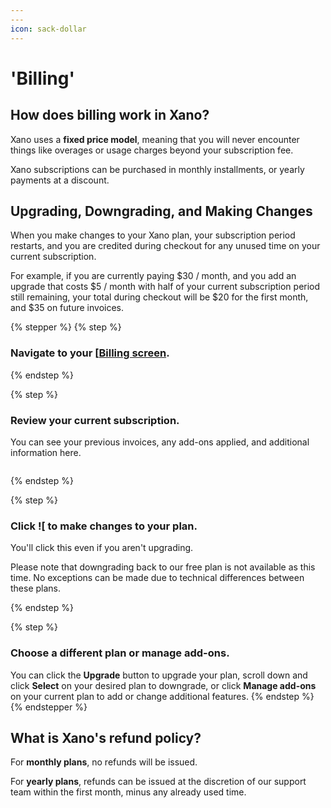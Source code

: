 ```yaml
---
---
icon: sack-dollar
---
```


# 'Billing'

## How does billing work in Xano?

Xano uses a **fixed price model**, meaning that you will never encounter things like overages or usage charges beyond your subscription fee.

Xano subscriptions can be purchased in monthly installments, or yearly payments at a discount.

## Upgrading, Downgrading, and Making Changes

When you make changes to your Xano plan, your subscription period restarts, and you are credited during checkout for any unused time on your current subscription.

For example, if you are currently paying $30 / month, and you add an upgrade that costs $5 / month with half of your current subscription period still remaining, your total during checkout will be $20 for the first month, and $35 on future invoices.

{% stepper %}
{% step %}
### Navigate to your [[Billing screen](https://app.xano.com/billing?mode=master).


{% endstep %}

{% step %}
### Review your current subscription.

You can see your previous invoices, any add-ons applied, and additional information here.

<figure><img src="..//assets/CleanShot 2025-04-09 at 09.09.40.png" alt=""><figcaption></figcaption></figure>
{% endstep %}

{% step %}
### Click ![[](<../.gitbook/assets/CleanShot 2025-04-09 at 09.10.40.png>) to make changes to your plan.

You'll click this even if you aren't upgrading.

<Info>

Please note that downgrading back to our free plan is not available as this time. No exceptions can be made due to technical differences between these plans.

</Info>
{% endstep %}

{% step %}
### Choose a different plan or manage add-ons.

You can click the **Upgrade** button to upgrade your plan, scroll down and click **Select** on your desired plan to downgrade, or click **Manage add-ons** on your current plan to add or change additional features.
{% endstep %}
{% endstepper %}

## What is Xano's refund policy?

For **monthly plans**, no refunds will be issued.

For **yearly plans**, refunds can be issued at the discretion of our support team within the first month, minus any already used time.